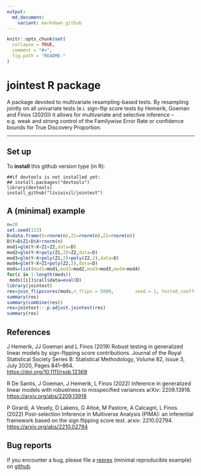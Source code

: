 ---
output:
  md_document:
    variant: markdown_github
---

<!-- README.md is generated from README.Rmd. Please edit that file -->

```{r, echo = FALSE}
knitr::opts_chunk$set(
  collapse = TRUE,
  comment = "#>",
  fig.path = "README-"
)
```

# jointest R package

A package devoted to multivariate resampling-based tests. By resampling jointly on all univariate tests (e.i. sign-flip score tests by Hemerik, Goeman and Finos (2020)) it allows for multivariate and selective inference -- e.g. weak and strong control of the Familywise Error Rate or confidence bounds for True Discovery Proportion.


<!-- #[library flipscores on CRAN](http://cran.r-project.org/web/packages/flipscores/index.html) -->


* * *

## Set up

To **install** this github version type (in R):

    ##if devtools is not installed yet: 
    ## install.packages("devtools") 
    library(devtools)
    install_github("livioivil/jointest")




## A (minimal) example

```{r,  message = FALSE}
n=20
set.seed(123)
D=data.frame(X=rnorm(n),Z1=rnorm(n),Z2=rnorm(n))
D$Y=D$Z1+D$X+rnorm(n)
mod1=glm(Y~X+Z1+Z2,data=D)
mod2=glm(Y~X+poly(Z1,2)+Z2,data=D)
mod3=glm(Y~X+poly(Z1,2)+poly(Z2,2),data=D)
mod4=glm(Y~X+Z1+poly(Z2,2),data=D)
mods=list(mod1=mod1,mod2=mod2,mod3=mod3,mod4=mod4)
for(i in 1:length(mods))
 mods[[i]]$call$data=eval(D)
library(jointest)
res=join_flipscores(mods,n_flips = 5000,        seed = 1, tested_coeffs = "X")
summary(res)
summary(combine(res))
res=jointest:::p.adjust.jointest(res)
summary(res)
```


## References

J Hemerik, JJ Goeman and L Finos (2019) Robust testing in generalized linear models by sign-flipping score contributions. Journal of the Royal Statistical Society Series B: Statistical Methodology, Volume 82, Issue 3, July 2020, Pages 841–864.  
<https://doi.org/10.1111/rssb.12369>

R De Santis, J Goeman, J Hemerik, L Finos (2022)
Inference in generalized linear models with robustness to misspecified variances arXiv: 2209.13918.  
<https://arxiv.org/abs/2209.13918>

P Girardi, A Vesely, D Lakens, G Altoè, M Pastore, A Calcagnì, L Finos (2022) Post-selection Inference in Multiverse Analysis (PIMA): an inferential framework based on the sign flipping score test. arxiv: 2210.02794.  
<https://arxiv.org/abs/2210.02794>


## Bug reports
If you encounter a bug, please file a
[reprex](https://github.com/tidyverse/reprex) (minimal reproducible example)
on [github](https://github.com/livioivil/jointest/issues).